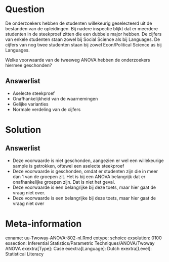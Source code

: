 Question
========
  
De onderzoekers hebben de studenten willekeurig geselecteerd uit de bestanden van de opleidingen. Bij nadere inspectie blijkt dat er meerdere studenten in de steekproef zitten die een dubbele major hebben. De cijfers van enkele studenten staan zowel bij Social Science als bij Languages. De cijfers van nog twee studenten staan bij zowel Econ/Political Science as bij Languages. 

Welke voorwaarde van de tweeweg ANOVA hebben de onderzoekers hiermee geschonden?

  
Answerlist
----------
* Aselecte steekproef
* Onafhankelijkheid van de waarnemingen 
* Gelijke varianties
* Normale verdeling van de cijfers 



Solution
========
  


Answerlist
----------
* Deze voorwaarde is niet geschonden, aangezien er wel een willekeurige sample is getrokken, oftewel een aselecte steekproef
* Deze voorwaarde is geschonden, omdat er studenten zijn die in meer dan 1 van de groepen zit. Het is bij een ANOVA belangrijk dat er onafhankelijke groepen zijn. Dat is niet het geval.
* Deze voorwaarde is een belangrijke bij deze toets, maar hier gaat de vraag niet over.
* Deze voorwaarde is een belangrijke bij deze toets, maar hier gaat de vraag niet over


Meta-information
================
exname: uu-Twoway-ANOVA-802-nl.Rmd
extype: schoice
exsolution: 0100
exsection: Inferential Statistics/Parametric Techniques/ANOVA/Twoway ANOVA
exextra[Type]: Case
exextra[Language]: Dutch
exextra[Level]: Statistical Literacy
